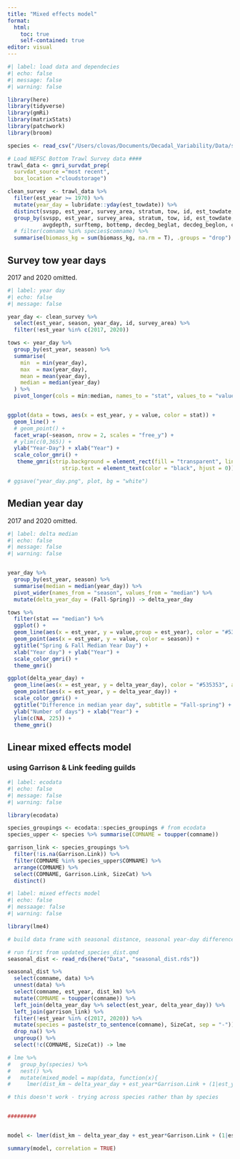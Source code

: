 ```yaml
---
title: "Mixed effects model"
format: 
  html:
    toc: true
    self-contained: true
editor: visual
---
```

```r
#| label: load data and dependecies
#| echo: false
#| message: false
#| warning: false

library(here)
library(tidyverse)
library(gmRi)
library(matrixStats)
library(patchwork)
library(broom)

species <- read_csv("/Users/clovas/Documents/Decadal_Variability/Data/species_list_final.csv") # more extensive species list

# Load NEFSC Bottom Trawl Survey data ####
trawl_data <- gmri_survdat_prep(
  survdat_source ="most recent",
  box_location ="cloudstorage")

clean_survey  <- trawl_data %>% 
  filter(est_year >= 1970) %>%
  mutate(year_day = lubridate::yday(est_towdate)) %>% 
  distinct(svspp, est_year, survey_area, stratum, tow, id, est_towdate, year_day, season, comname, catchsex, .keep_all = T) %>%
  group_by(svspp, est_year, survey_area, stratum, tow, id, est_towdate, year_day, season, 
           avgdepth, surftemp, bottemp, decdeg_beglat, decdeg_beglon, comname, abundance) %>% 
  # filter(comname %in% species$comname) %>% 
  summarise(biomass_kg = sum(biomass_kg, na.rm = T), .groups = "drop")


```
## Survey tow year days
2017 and 2020 omitted.
```r
#| label: year day
#| echo: false
#| message: false

year_day <- clean_survey %>% 
  select(est_year, season, year_day, id, survey_area) %>% 
  filter(!est_year %in% c(2017, 2020))

tows <- year_day %>% 
  group_by(est_year, season) %>% 
  summarise(
    min  = min(year_day),
    max  = max(year_day),
    mean = mean(year_day),
    median = median(year_day)
  ) %>% 
  pivot_longer(cols = min:median, names_to = "stat", values_to = "value")


ggplot(data = tows, aes(x = est_year, y = value, color = stat)) +
  geom_line() +
  # geom_point() +
  facet_wrap(~season, nrow = 2, scales = "free_y") + 
  # ylim(c(0,365)) +
  ylab("Year-Day") + xlab("Year") +
  scale_color_gmri() +
   theme_gmri(strip.background = element_rect(fill = "transparent", linetype = 1, linewidth = 1, color = "transparent"),
                 strip.text = element_text(color = "black", hjust = 0)) # -> plot

# ggsave("year_day.png", plot, bg = "white")

```
## Median year day
2017 and 2020 omitted.
```r
#| label: delta median
#| echo: false
#| message: false
#| warning: false


year_day %>% 
  group_by(est_year, season) %>% 
  summarise(median = median(year_day)) %>% 
  pivot_wider(names_from = "season", values_from = "median") %>% 
  mutate(delta_year_day = (Fall-Spring)) -> delta_year_day

tows %>% 
  filter(stat == "median") %>% 
  ggplot() + 
  geom_line(aes(x = est_year, y = value,group = est_year), color = "#535353", alpha = 0.8) +
  geom_point(aes(x = est_year, y = value, color = season)) +
  ggtitle("Spring & Fall Median Year Day") +
  xlab("Year day") + ylab("Year") +
  scale_color_gmri() +
  theme_gmri()

ggplot(delta_year_day) +
  geom_line(aes(x = est_year, y = delta_year_day), color = "#535353", alpha = 0.8) +
  geom_point(aes(x = est_year, y = delta_year_day)) +
  scale_color_gmri() +
  ggtitle("Difference in median year day", subtitle = "Fall-spring") + 
  ylab("Number of days") + xlab("Year") +
  ylim(c(NA, 225)) +
  theme_gmri()

```
## Linear mixed effects model
### using Garrison & Link feeding guilds
```r
#| label: ecodata
#| echo: false
#| message: false
#| warning: false

library(ecodata)

species_groupings <- ecodata::species_groupings # from ecodata
species_upper <- species %>% summarise(COMNAME = toupper(comname))

garrison_link <- species_groupings %>% 
  filter(!is.na(Garrison.Link)) %>% 
  filter(COMNAME %in% species_upper$COMNAME) %>% 
  arrange(COMNAME) %>%
  select(COMNAME, Garrison.Link, SizeCat) %>% 
  distinct()

```


```r
#| label: mixed effects model
#| echo: false
#| messaage: false
#| warning: false

library(lme4)

# build data frame with seasonal distance, seasonal year-day difference, species groups and year

# run first from updated_species_dist.qmd
seasonal_dist <- read_rds(here("Data", "seasonal_dist.rds"))

seasonal_dist %>% 
  select(comname, data) %>% 
  unnest(data) %>% 
  select(comname, est_year, dist_km) %>% 
  mutate(COMNAME = toupper(comname)) %>% 
  left_join(delta_year_day %>% select(est_year, delta_year_day)) %>%
  left_join(garrison_link) %>%
  filter(!est_year %in% c(2017, 2020)) %>% 
  mutate(species = paste(str_to_sentence(comname), SizeCat, sep = "-")) %>% # treating species that have different feeding guilds according to size categories as different entities
  drop_na() %>% 
  ungroup() %>% 
  select(!c(COMNAME, SizeCat)) -> lme

# lme %>% 
#   group_by(species) %>% 
#   nest() %>% 
#   mutate(mixed_model = map(data, function(x){
#     lmer(dist_km ~ delta_year_day + est_year*Garrison.Link + (1|est_year) + (1|comname), data = x)})) 

# this doesn't work - trying across species rather than by species


#########


model <- lmer(dist_km ~ delta_year_day + est_year*Garrison.Link + (1|est_year) + (1|species), data = lme) # using species to differentiate size class

summary(model, correlation = TRUE)

```

